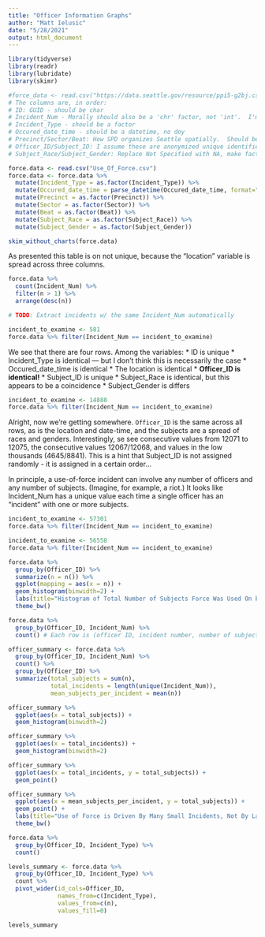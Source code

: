 ```yaml
---
title: "Officer Information Graphs"
author: "Matt Ielusic"
date: "5/28/2021"
output: html_document
---
```


```r
library(tidyverse)
library(readr)
library(lubridate)
library(skimr)
```

```r
#force_data <- read.csv("https://data.seattle.gov/resource/ppi5-g2bj.csv")
# The columns are, in order:
# ID: GUID - should be char
# Incident_Num - Morally should also be a 'chr' factor, not 'int'.  I'm not quite sure what the interpretation of this column is yet!  These values are not unique!!
# Incident_Type - should be a factor
# Occured_date_time - should be a datetime, no doy
# Precinct/Sector/Beat: How SPD organizes Seattle spatially.  Should be factors.
# Officer_ID/Subject_ID: I assume these are anonymized unique identifiers for officers and Seattle residents.  Out of 12,955 rows, there are 1,257 unique officer IDs and 6,888 unique resident IDs.  They can stay as 'int' for now, but morally should be 'chr'.
# Subject_Race/Subject_Gender: Replace Not Specified with NA, make factor.

force.data <- read.csv("Use_Of_Force.csv")
force.data <- force.data %>%
  mutate(Incident_Type = as.factor(Incident_Type)) %>%
  mutate(Occured_date_time = parse_datetime(Occured_date_time, format="%m/%d/%Y %I:%M:%S %p", locale=)) %>%
  mutate(Precinct = as.factor(Precinct)) %>%
  mutate(Sector = as.factor(Sector)) %>%
  mutate(Beat = as.factor(Beat)) %>%
  mutate(Subject_Race = as.factor(Subject_Race)) %>%
  mutate(Subject_Gender = as.factor(Subject_Gender)) 

skim_without_charts(force.data)
```
As presented this table is on not unique, because the "location" variable is spread across three columns.

```r
force.data %>% 
  count(Incident_Num) %>%
  filter(n > 1) %>%
  arrange(desc(n))

# TODO: Extract incidents w/ the same Incident_Num automatically
```


```r
incident_to_examine <- 581
force.data %>% filter(Incident_Num == incident_to_examine)
```

We see that there are four rows.  Among the variables:
* ID is unique
* Incident_Type is identical --- but I don't think this is necessarily the case
* Occured_date_time is identical
* The location is identical
* **Officer_ID is identical!**
* Subject_ID is unique
* Subject_Race is identical, but this appears to be a coincidence
* Subject_Gender is differs

```r
incident_to_examine <- 14888
force.data %>% filter(Incident_Num == incident_to_examine)
```

Alright, now we're getting somewhere.  `Officer_ID` is the same across all rows, as is the location and date-time, and the subjects are a spread of races and genders.  Interestingly, se see consecutive values from 12071 to 12075, the consecutive values 12067/12068, and values in the low thousands (4645/8841).  This is a hint that Subject_ID is not assigned randomly - it is assigned in a certain order...

In principle, a use-of-force incident can involve any number of officers and any number of subjects.  (Imagine, for example, a riot.)  It looks like Incident_Num has a unique value each time a single officer has an "incident" with one or more  subjects.


```r
incident_to_examine <- 57301
force.data %>% filter(Incident_Num == incident_to_examine)
```

```r
incident_to_examine <- 56558
force.data %>% filter(Incident_Num == incident_to_examine)
```
```r
force.data %>%
  group_by(Officer_ID) %>%
  summarize(n = n()) %>%
  ggplot(mapping = aes(x = n)) +
  geom_histogram(binwidth=2) +
  labs(title="Histogram of Total Number of Subjects Force Was Used On by Officer", y = "Count", x = "Officer's Number of Incidents") +
  theme_bw()
```

```r
force.data %>%
  group_by(Officer_ID, Incident_Num) %>%
  count() # Each row is (officer ID, incident number, number of subjects involved in incidents)
```

```r
officer_summary <- force.data %>%
  group_by(Officer_ID, Incident_Num) %>%
  count() %>%
  group_by(Officer_ID) %>%
  summarize(total_subjects = sum(n), 
            total_incidents = length(unique(Incident_Num)), 
            mean_subjects_per_incident = mean(n)) 
```

```r
officer_summary %>%
  ggplot(aes(x = total_subjects)) + 
  geom_histogram(binwidth=2)
```
```r
officer_summary %>%
  ggplot(aes(x = total_incidents)) + 
  geom_histogram(binwidth=2)
```

```r
officer_summary %>%
  ggplot(aes(x = total_incidents, y = total_subjects)) + 
  geom_point()
```

```r
officer_summary %>%
  ggplot(aes(x = mean_subjects_per_incident, y = total_subjects)) + 
  geom_point() +
  labs(title="Use of Force is Driven By Many Small Incidents, Not By Large Incidents", x="Mean Number of Subjects in Incident Per Officer", y="Total Number of Subjects in per Officer") +
  theme_bw()
```

```r
force.data %>%
  group_by(Officer_ID, Incident_Type) %>%
  count()
```

```r
levels_summary <- force.data %>%
  group_by(Officer_ID, Incident_Type) %>%
  count %>%
  pivot_wider(id_cols=Officer_ID,
              names_from=c(Incident_Type),
              values_from=c(n),
              values_fill=0)

levels_summary
```

